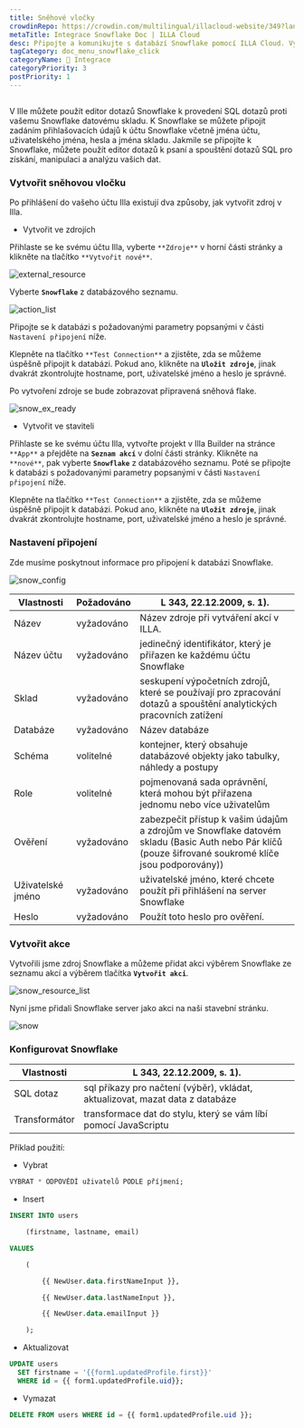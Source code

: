 ```yaml
---
title: Sněhové vločky
crowdinRepo: https://crowdin.com/multilingual/illacloud-website/349?languages=cs&filter=basic&value=0
metaTitle: Integrace Snowflake Doc | ILLA Cloud
desc: Připojte a komunikujte s databází Snowflake pomocí ILLA Cloud. Vytvářejte aplikace, které mohou dotazovat, manipulovat a vizualizovat data. Automatizovat a optimalizovat datové pracovní postupy.
tagCategory: doc_menu_snowflake_click
categoryName: 🔨 Integrace
categoryPriority: 3
postPriority: 1
---
```


## <h2 hidden>Co je to Snowflake?</h2>

V Ille můžete použít editor dotazů Snowflake k provedení SQL dotazů proti vašemu Snowflake datovému skladu. K Snowflake se můžete připojit zadáním přihlašovacích údajů k účtu Snowflake včetně jména účtu, uživatelského jména, hesla a jména skladu. Jakmile se připojíte k Snowflake, můžete použít editor dotazů k psaní a spouštění dotazů SQL pro získání, manipulaci a analýzu vašich dat.

### Vytvořit sněhovou vločku

Po přihlášení do vašeho účtu Illa existují dva způsoby, jak vytvořit zdroj v Illa.

-   Vytvořit ve zdrojích

Přihlaste se ke svému účtu Illa, vyberte `**Zdroje**` v horní části stránky a klikněte na tlačítko `**Vytvořit nové**`.

![external_resource](https://cdn.illacloud.com/official-website/img/docs/external_resource.png)

Vyberte **`Snowflake`** z databázového seznamu.

![action_list](https://cdn.illacloud.com/official-website/img/docs/action_list.png)

Připojte se k databázi s požadovanými parametry popsanými v části `Nastavení připojení` níže.

Klepněte na tlačítko `**Test Connection**` a zjistěte, zda se můžeme úspěšně připojit k databázi. Pokud ano, klikněte na **`Uložit zdroje`**, jinak dvakrát zkontrolujte hostname, port, uživatelské jméno a heslo je správné.

Po vytvoření zdroje se bude zobrazovat připravená sněhová flake.

![snow_ex_ready](https://cdn.illacloud.com/official-website/img/docs/snow_ex_Ready.png)

-   Vytvořit ve staviteli

Přihlaste se ke svému účtu Illa, vytvořte projekt v Illa Builder na stránce `**App**` a přejděte na **`Seznam akcí`** v dolní části stránky. Klikněte na `**nové**`, pak vyberte **`Snowflake`** z databázového seznamu. Poté se připojte k databázi s požadovanými parametry popsanými v části `Nastavení připojení` níže.

Klepněte na tlačítko `**Test Connection**` a zjistěte, zda se můžeme úspěšně připojit k databázi. Pokud ano, klikněte na **`Uložit zdroje`**, jinak dvakrát zkontrolujte hostname, port, uživatelské jméno a heslo je správné.

### Nastavení připojení

Zde musíme poskytnout informace pro připojení k databázi Snowflake.

![snow_config](https://cdn.illacloud.com/official-website/img/docs/snow_config.png)

| Vlastnosti              | Požadováno | L 343, 22.12.2009, s. 1).                                                                                                                                            |
| ----------------------- | ---------- | -------------------------------------------------------------------------------------------------------------------------------------------------------------------- |
| Název                   | vyžadováno | Název zdroje při vytváření akcí v ILLA.                                                                                                                              |
| Název účtu              | vyžadováno | jedinečný identifikátor, který je přiřazen ke každému účtu Snowflake                                                                                                 |
| Sklad                   | vyžadováno | seskupení výpočetních zdrojů, které se používají pro zpracování dotazů a spouštění analytických pracovních zatížení                                                  |
| Databáze                | vyžadováno | Název databáze                                                                                                                                                       |
| Schéma                  | volitelné  | kontejner, který obsahuje databázové objekty jako tabulky, náhledy a postupy                                                                                         |
| Role                    | volitelné  | pojmenovaná sada oprávnění, která mohou být přiřazena jednomu nebo více uživatelům                                                                                   |
| Ověření                 | vyžadováno | zabezpečit přístup k vašim údajům a zdrojům ve Snowflake datovém skladu (Basic Auth nebo Pár klíčů (pouze šifrované soukromé klíče jsou podporovány))                |
| Uživatelské jméno       | vyžadováno | uživatelské jméno, které chcete použít při přihlášení na server Snowflake                                                                                            |
| Heslo                   | vyžadováno | Použít toto heslo pro ověření.                                                                                                                                       |

### Vytvořit akce

Vytvořili jsme zdroj Snowflake a můžeme přidat akci výběrem Snowflake ze seznamu akcí a výběrem tlačítka **`Vytvořit akci`**.

![snow_resource_list](https://cdn.illacloud.com/official-website/img/docs/snow_resource_list.png)

Nyní jsme přidali Snowflake server jako akci na naši stavební stránku.

![snow](https://cdn.illacloud.com/official-website/img/docs/snow.png)

### Konfigurovat Snowflake

| Vlastnosti    | L 343, 22.12.2009, s. 1).                                                               |
| ------------- | --------------------------------------------------------------------------------------- |
| SQL dotaz     | sql příkazy pro načtení (výběr), vkládat, aktualizovat, mazat data z databáze           |
| Transformátor | transformace dat do stylu, který se vám líbí pomocí JavaScriptu                         |

Příklad použití:

-   Vybrat

```sql
VYBRAT * ODPOVĚDÍ uživatelů PODLE příjmení;
```

-   Insert

```sql
INSERT INTO users

	(firstname, lastname, email)

VALUES

	(

		{{ NewUser.data.firstNameInput }},

		{{ NewUser.data.lastNameInput }},

		{{ NewUser.data.emailInput }}

	);
```

-   Aktualizovat

```sql
UPDATE users
  SET firstname = '{{form1.updatedProfile.first}}'
  WHERE id = {{ form1.updatedProfile.uid}};
```

-   Vymazat

```sql
DELETE FROM users WHERE id = {{ form1.updatedProfile.uid }};
```
